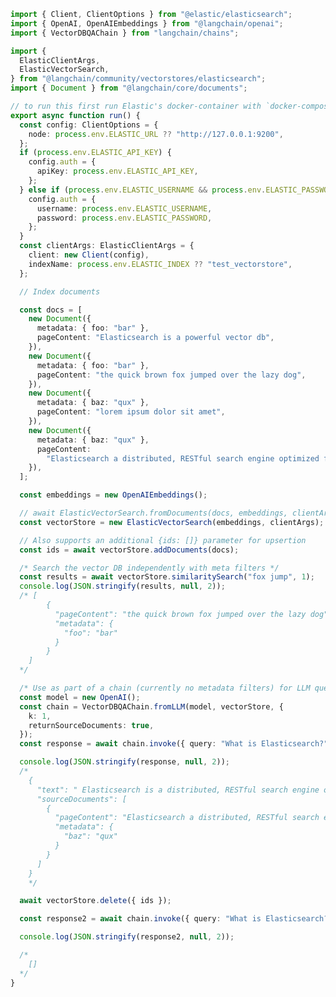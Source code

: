 ```typescript
import { Client, ClientOptions } from "@elastic/elasticsearch";
import { OpenAI, OpenAIEmbeddings } from "@langchain/openai";
import { VectorDBQAChain } from "langchain/chains";

import {
  ElasticClientArgs,
  ElasticVectorSearch,
} from "@langchain/community/vectorstores/elasticsearch";
import { Document } from "@langchain/core/documents";

// to run this first run Elastic's docker-container with `docker-compose up -d --build`
export async function run() {
  const config: ClientOptions = {
    node: process.env.ELASTIC_URL ?? "http://127.0.0.1:9200",
  };
  if (process.env.ELASTIC_API_KEY) {
    config.auth = {
      apiKey: process.env.ELASTIC_API_KEY,
    };
  } else if (process.env.ELASTIC_USERNAME && process.env.ELASTIC_PASSWORD) {
    config.auth = {
      username: process.env.ELASTIC_USERNAME,
      password: process.env.ELASTIC_PASSWORD,
    };
  }
  const clientArgs: ElasticClientArgs = {
    client: new Client(config),
    indexName: process.env.ELASTIC_INDEX ?? "test_vectorstore",
  };

  // Index documents

  const docs = [
    new Document({
      metadata: { foo: "bar" },
      pageContent: "Elasticsearch is a powerful vector db",
    }),
    new Document({
      metadata: { foo: "bar" },
      pageContent: "the quick brown fox jumped over the lazy dog",
    }),
    new Document({
      metadata: { baz: "qux" },
      pageContent: "lorem ipsum dolor sit amet",
    }),
    new Document({
      metadata: { baz: "qux" },
      pageContent:
        "Elasticsearch a distributed, RESTful search engine optimized for speed and relevance on production-scale workloads.",
    }),
  ];

  const embeddings = new OpenAIEmbeddings();

  // await ElasticVectorSearch.fromDocuments(docs, embeddings, clientArgs);
  const vectorStore = new ElasticVectorSearch(embeddings, clientArgs);

  // Also supports an additional {ids: []} parameter for upsertion
  const ids = await vectorStore.addDocuments(docs);

  /* Search the vector DB independently with meta filters */
  const results = await vectorStore.similaritySearch("fox jump", 1);
  console.log(JSON.stringify(results, null, 2));
  /* [
        {
          "pageContent": "the quick brown fox jumped over the lazy dog",
          "metadata": {
            "foo": "bar"
          }
        }
    ]
  */

  /* Use as part of a chain (currently no metadata filters) for LLM query */
  const model = new OpenAI();
  const chain = VectorDBQAChain.fromLLM(model, vectorStore, {
    k: 1,
    returnSourceDocuments: true,
  });
  const response = await chain.invoke({ query: "What is Elasticsearch?" });

  console.log(JSON.stringify(response, null, 2));
  /*
    {
      "text": " Elasticsearch is a distributed, RESTful search engine optimized for speed and relevance on production-scale workloads.",
      "sourceDocuments": [
        {
          "pageContent": "Elasticsearch a distributed, RESTful search engine optimized for speed and relevance on production-scale workloads.",
          "metadata": {
            "baz": "qux"
          }
        }
      ]
    }
    */

  await vectorStore.delete({ ids });

  const response2 = await chain.invoke({ query: "What is Elasticsearch?" });

  console.log(JSON.stringify(response2, null, 2));

  /*
    []
  */
}
```